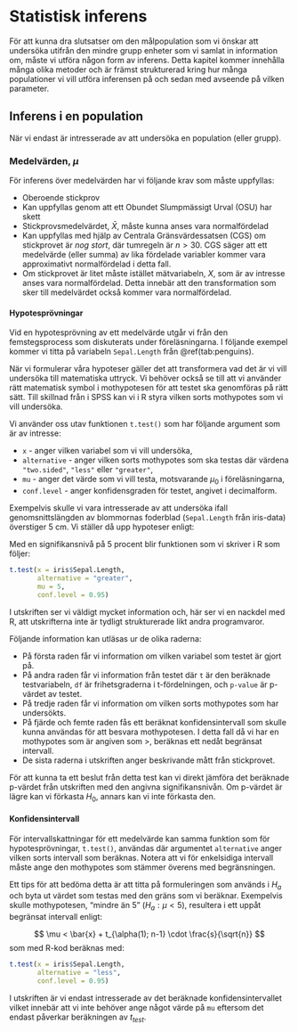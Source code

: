 
# Statistisk inferens
För att kunna dra slutsatser om den målpopulation som vi önskar att undersöka utifrån den mindre grupp enheter som vi samlat in information om, måste vi utföra någon form av inferens. Detta kapitel kommer innehålla många olika metoder och är främst strukturerad kring hur många populationer vi vill utföra inferensen på och sedan med avseende på vilken parameter.

## Inferens i en population
När vi endast är intresserade av att undersöka en population (eller grupp).

### Medelvärden, \large $\mu$
För inferens över medelvärden har vi följande krav som måste uppfyllas:
  
- Oberoende stickprov
- Kan uppfyllas genom att ett Obundet Slumpmässigt Urval (OSU) har skett 
- Stickprovsmedelvärdet, $\bar{X}$, måste kunna anses vara normalfördelad
- Kan uppfyllas med hjälp av Centrala Gränsvärdessatsen (CGS) om stickprovet är *nog stort*, där tumregeln är $n > 30$. CGS säger att ett medelvärde (eller summa) av lika fördelade variabler kommer vara approximativt normalfördelad i detta fall.
- Om stickprovet är litet måste istället mätvariabeln, $X$, som är av intresse anses vara normalfördelad. Detta innebär att den transformation som sker till medelvärdet också kommer vara normalfördelad.


#### Hypotesprövningar
Vid en hypotesprövning av ett medelvärde utgår vi från den femstegsprocess som diskuterats under föreläsningarna. I följande exempel kommer vi titta på variabeln `Sepal.Length` från \@ref(tab:penguins).

När vi formulerar våra hypoteser gäller det att transformera vad det är vi vill undersöka till matematiska uttryck. Vi behöver också se till att vi använder rätt matematisk symbol i mothypotesen för att testet ska genomföras på rätt sätt. Till skillnad från i SPSS kan vi i R styra vilken sorts mothypotes som vi vill undersöka. 

Vi använder oss utav funktionen `t.test()` som har följande argument som är av intresse:
  
- `x` - anger vilken variabel som vi vill undersöka,
- `alternative` - anger vilken sorts mothypotes som ska testas där värdena `"two.sided"`, `"less"` eller `"greater"`,
- `mu` - anger det värde som vi vill testa, motsvarande $\mu_0$ i föreläsningarna,
- `conf.level` - anger konfidensgraden för testet, angivet i decimalform.

Exempelvis skulle vi vara intresserade av att undersöka ifall genomsnittslängden av blommornas foderblad (`Sepal.Length` från iris-data)  överstiger 5 cm. Vi ställer då upp hypoteser enligt:
  
\begin{align}
H_0: \mu \le 5 \\
H_a: \mu > 5
\end{align}

Med en signifikansnivå på 5 procent blir funktionen som vi skriver i R som följer:
  
```r

t.test(x = iris$Sepal.Length, 
       alternative = "greater",
       mu = 5,
       conf.level = 0.95)

```

I utskriften ser vi väldigt mycket information och, här ser vi en nackdel med R, att utskrifterna inte är tydligt strukturerade likt andra programvaror.

Följande information kan utläsas ur de olika raderna:
  
- På första raden får vi information om vilken variabel som testet är gjort på. 
- På andra raden får vi information från testet där `t` är den beräknade testvariabeln, `df` är frihetsgraderna i t-fördelningen, och `p-value` är p-värdet av testet. 
- På tredje raden får vi information om vilken sorts mothypotes som har undersökts. 
- På fjärde och femte raden fås ett beräknat konfidensintervall som skulle kunna användas för att besvara mothypotesen. I detta fall då vi har en mothypotes som är angiven som $>$, beräknas ett nedåt begränsat intervall. 
- De sista raderna i utskriften anger beskrivande mått från stickprovet.

För att kunna ta ett beslut från detta test kan vi direkt jämföra det beräknade p-värdet från utskriften med den angivna signifikansnivån. Om p-värdet är lägre kan vi förkasta $H_0$, annars kan vi inte förkasta den.

#### Konfidensintervall
För intervallskattningar för ett medelvärde kan samma funktion som för hypotesprövningar, `t.test()`, användas där argumentet `alternative` anger vilken sorts intervall som beräknas. Notera att vi för enkelsidiga intervall måste ange den mothypotes som stämmer överens med begränsningen. 

Ett tips för att bedöma detta är att titta på formuleringen som används i $H_a$ och byta ut värdet som testas med den gräns som vi beräknar. Exempelvis skulle mothypotesen, "mindre än 5" ($H_a: \mu < 5$), resultera i ett uppåt begränsat intervall enligt:
  
$$ 
  \mu < \bar{x} + t_{\alpha(1); n-1} \cdot \frac{s}{\sqrt{n}}
$$
  som med R-kod beräknas med:
  
```r

t.test(x = iris$Sepal.Length, 
       alternative = "less",
       conf.level = 0.95)

```
I utskriften är vi endast intresserade av det beräknade konfidensintervallet vilket innebär att vi inte behöver ange något värde på `mu` eftersom det endast påverkar beräkningen av $t_{test}$.
